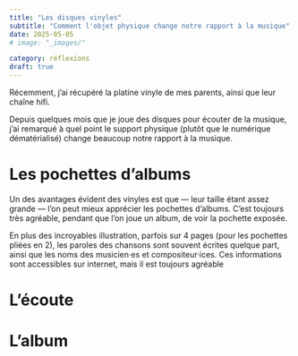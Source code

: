 ```yaml
---
title: "Les disques vinyles"
subtitle: "Comment l'objet physique change notre rapport à la musique"
date: 2025-05-05
# image: "_images/"

category: réflexions
draft: true
---
```



Récemment, j'ai récupéré la platine vinyle de mes parents, ainsi que leur chaîne hifi.

<!-- TODO: insérer image platine -->

Depuis quelques mois que je joue des disques pour écouter de la musique, j'ai remarqué à quel point le support physique (plutôt que le numérique dématérialisé) change beaucoup notre rapport à la musique.

# Les pochettes d'albums

Un des avantages évident des vinyles est que — leur taille étant assez grande — l'on peut mieux apprécier les pochettes d'albums.
C'est toujours très agréable, pendant que l'on joue un album, de voir la pochette exposée.


En plus des incroyables illustration, parfois sur 4 pages (pour les pochettes pliées en 2), les paroles des chansons sont souvent écrites quelque part, ainsi que les noms des musicien·es et compositeur·ices. Ces informations sont accessibles sur internet, mais il est toujours agréable




# L'écoute

# L'album



